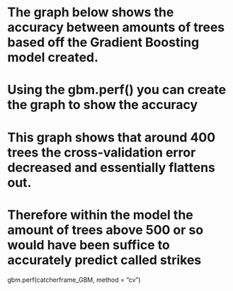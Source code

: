 # The graph below shows the accuracy between amounts of trees based off the Gradient Boosting model created. 
# Using the gbm.perf() you can create the graph to show the accuracy
# This graph shows that around 400 trees the cross-validation error decreased and essentially flattens out. 
# Therefore within the model the amount of trees above 500 or so would have been suffice to accurately predict called strikes

gbm.perf(catcherframe_GBM, method = "cv")